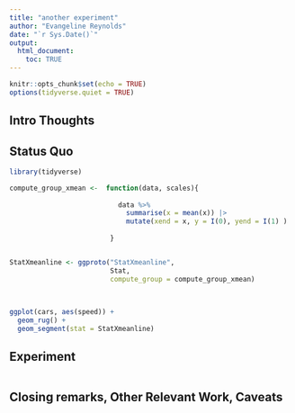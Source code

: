 ```yaml
---
title: "another experiment"
author: "Evangeline Reynolds"
date: "`r Sys.Date()`"
output: 
  html_document:
    toc: TRUE
---
```


```r
knitr::opts_chunk$set(echo = TRUE)
options(tidyverse.quiet = TRUE)
```




## Intro Thoughts


## Status Quo

```r
library(tidyverse)

compute_group_xmean <-  function(data, scales){
                           
                           data %>% 
                             summarise(x = mean(x)) |>
                             mutate(xend = x, y = I(0), yend = I(1) )
                           
                         }


StatXmeanline <- ggproto("StatXmeanline",
                         Stat,
                         compute_group = compute_group_xmean)
  
  

ggplot(cars, aes(speed)) +
  geom_rug() + 
  geom_segment(stat = StatXmeanline)


```

## Experiment

```r

```



## Closing remarks, Other Relevant Work, Caveats
